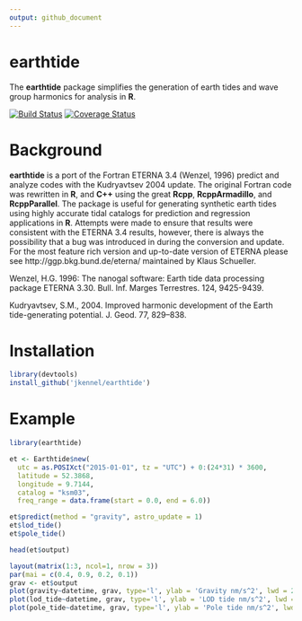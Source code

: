 ```yaml
---
output: github_document
---
```


# earthtide #

The **earthtide** package simplifies the generation of earth tides and wave group harmonics for analysis in **R**.

[![Build Status](https://travis-ci.org/jkennel/earthtide.svg?branch=master)](https://travis-ci.org/jkennel/earthtide)
[![Coverage Status](https://img.shields.io/codecov/c/github/jkennel/earthtide/master.svg)](https://codecov.io/github/jkennel/earthtide?branch=master)

# Background #

**earthtide** is a port of the Fortran ETERNA 3.4 (Wenzel, 1996) predict and analyze codes with the Kudryavtsev 2004 update.  The original Fortran code was rewritten in **R**, and **C++** using the great **Rcpp**, **RcppArmadillo**, and **RcppParallel**. The package is useful for generating synthetic earth tides using highly accurate tidal catalogs for prediction and regression applications in **R**. Attempts were made to ensure that results were consistent with the ETERNA 3.4 results, however, there is always the possibility that a bug was introduced in during the conversion and update.  For the most feature rich version and up-to-date version of ETERNA please see http://ggp.bkg.bund.de/eterna/ maintained by Klaus Schueller.

Wenzel, H.G. 1996: The nanogal software: Earth tide data processing package ETERNA 3.30. Bull. Inf. Marges Terrestres. 124, 9425-9439.

Kudryavtsev, S.M., 2004. Improved harmonic development of the Earth tide-generating potential. J. Geod. 77, 829–838.


# Installation #

```r
library(devtools)
install_github('jkennel/earthtide')
```



# Example # 

```r
library(earthtide)

et <- Earthtide$new(
  utc = as.POSIXct("2015-01-01", tz = "UTC") + 0:(24*31) * 3600,
  latitude = 52.3868,
  longitude = 9.7144,
  catalog = "ksm03",
  freq_range = data.frame(start = 0.0, end = 6.0))

et$predict(method = "gravity", astro_update = 1)
et$lod_tide()
et$pole_tide()

head(et$output)
```

```r
layout(matrix(1:3, ncol=1, nrow = 3))
par(mai = c(0.4, 0.9, 0.2, 0.1))
grav <- et$output
plot(gravity~datetime, grav, type='l', ylab = 'Gravity nm/s^2', lwd = 2)
plot(lod_tide~datetime, grav, type='l', ylab = 'LOD tide nm/s^2', lwd = 2)
plot(pole_tide~datetime, grav, type='l', ylab = 'Pole tide nm/s^2', lwd = 2)
```

